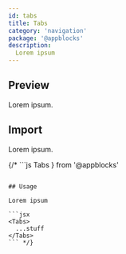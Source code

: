 ```yaml
---
id: tabs
title: Tabs
category: 'navigation'
package: '@appblocks'
description:
  Lorem ipsum
---
```


## Preview

Lorem ipsum.

## Import

Lorem ipsum.


{/* ```js
  Tabs
} from '@appblocks'
```

## Usage

Lorem ipsum

```jsx
<Tabs>
  ...stuff
</Tabs>
``` */}